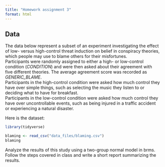 ```yaml
---
title: "Homework assignment 3"
format: html
---
```


## Data

The data below represent a subset of an experiment investigating the effect of low- versus high-control threat induction on belief in conspiracy theories, which people may use to blame others for their misfortunes.  
Participants were randomly assigned to either a high- or low-control condition (*CONDITION*) and were then asked about their agreement with five different theories. The average agreement score was recorded as *GENERIC_BLAME*.  
Participants in the high-control condition were asked how much control they have over simple things, such as selecting the music they listen to or deciding what to have for breakfast.  
Participants in the low-control condition were asked how much control they have over uncontrollable events, such as being injured in a traffic accident or experiencing a natural disaster.  

Here is the dataset:  

```r
library(tidyverse)

blaming <- read_csv("data_files/blaming.csv")
blaming
```

Analyze the results of this study using a two-group normal model in brms. Follow the steps covered in class and write a short report summarizing the results.

